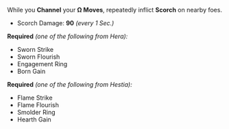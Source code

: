 While you **Channel** your **Ω Moves**, repeatedly inflict **Scorch** on nearby foes.

- Scorch Damage: **90** _(every 1 Sec.)_

**Required** _(one of the following from Hera):_

- Sworn Strike
- Sworn Flourish
- Engagement Ring
- Born Gain

**Required** _(one of the following from Hestia):_

- Flame Strike
- Flame Flourish
- Smolder Ring
- Hearth Gain
